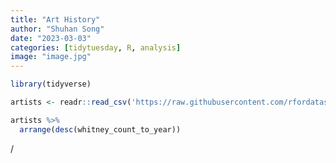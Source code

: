 ```yaml
---
title: "Art History"
author: "Shuhan Song"
date: "2023-03-03"
categories: [tidytuesday, R, analysis]
image: "image.jpg"
---
```


```r
library(tidyverse)
```

```r
artists <- readr::read_csv('https://raw.githubusercontent.com/rfordatascience/tidytuesday/master/data/2023/2023-01-17/artists.csv')

artists %>% 
  arrange(desc(whitney_count_to_year))
```

/
